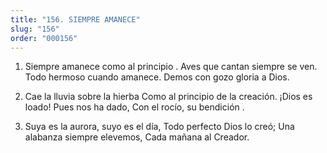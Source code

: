 ```yaml
---
title: "156. SIEMPRE AMANECE"
slug: "156"
order: "000156"
---
```


1. Siempre amanece como al principio . Aves que cantan siempre se ven. Todo hermoso cuando amanece. Demos con gozo gloria a Dios.

2. Cae la lluvia sobre la hierba Como al principio de la creación.
¡Dios es loado! Pues nos ha dado, Con el rocío, su bendición .

3. Suya es la aurora, suyo es el día, Todo perfecto Dios lo creó;
Una alabanza siempre elevemos, Cada mañana al Creador.
